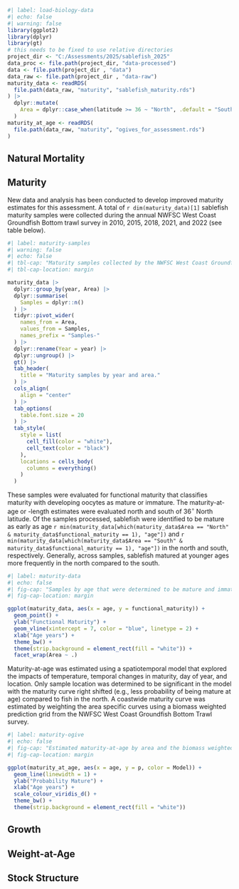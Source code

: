 ```r
#| label: load-biology-data
#| echo: false
#| warning: false
library(ggplot2)
library(dplyr)
library(gt)
# this needs to be fixed to use relative directories
project_dir <- "C:/Assessments/2025/sablefish_2025"
data_proc <- file.path(project_dir, "data-processed")
data <- file.path(project_dir , "data")
data_raw <- file.path(project_dir , "data-raw")
maturity_data <- readRDS(
  file.path(data_raw, "maturity", "sablefish_maturity.rds")
) |>
  dplyr::mutate(
    Area = dplyr::case_when(latitude >= 36 ~ "North", .default = "South")
  )
maturity_at_age <- readRDS(
  file.path(data_raw, "maturity", "ogives_for_assessment.rds")
)
```

## Natural Mortality

## Maturity

New data and analysis has been conducted to develop improved maturity estimates for this assessment. A total of `r dim(maturity_data)[1]` sablefish maturity samples were collected during the annual NWFSC West Coast Groundfish Bottom trawl survey in 2010, 2015, 2018, 2021, and 2022 (see table below). 

```r
#| label: maturity-samples
#| warning: false
#| echo: false
#| tbl-cap: "Maturity samples collected by the NWFSC West Coast Groundfish Bottom Trawl survey by year and area where north and south of 36 degress north latitude."
#| tbl-cap-location: margin

maturity_data |>
  dplyr::group_by(year, Area) |>
  dplyr::summarise(
    Samples = dplyr::n()
  ) |>
  tidyr::pivot_wider(
    names_from = Area,
    values_from = Samples,
    names_prefix = "Samples-"
  ) |>
  dplyr::rename(Year = year) |>
  dplyr::ungroup() |>
  gt() |>
  tab_header(
    title = "Maturity samples by year and area."
  ) |>
  cols_align(
    align = "center"
  ) |>
  tab_options(
    table.font.size = 20
  ) |>
  tab_style(
    style = list(
      cell_fill(color = "white"),
      cell_text(color = "black")
    ),
    locations = cells_body(
      columns = everything()
    )
  ) 

```

These samples were evaluated for functional maturity that classifies maturity with developing oocytes as mature or immature. The maturity-at-age or -length estimates were evaluated north and south of 36$^\circ$ North latitude. Of the samples processed, sablefish were identified to be mature as early as age `r min(maturity_data[which(maturity_data$Area == "North" & maturity_data$functional_maturity == 1), "age"])` and `r min(maturity_data[which(maturity_data$Area == "South" & maturity_data$functional_maturity == 1), "age"])` in the north and south, respectively.  Generally, across samples, sablefish matured at younger ages more frequently in the north compared to the south.   

```r
#| label: maturity-data
#| echo: false
#| fig-cap: "Samples by age that were determined to be mature and immature north and south of 36 degrees north latitude. Immature fish have a functional maturity of 0 and mature fish have a functional maturity of 1. Blue vertical dashed line at age 7."
#| fig-cap-location: margin

ggplot(maturity_data, aes(x = age, y = functional_maturity)) +
  geom_point() +
  ylab("Functional Maturity") +
  geom_vline(xintercept = 7, color = "blue", linetype = 2) + 
  xlab("Age years") +
  theme_bw() +
  theme(strip.background = element_rect(fill = "white")) +
  facet_wrap(Area ~ .)

```

Maturity-at-age was estimated using a spatiotemporal model that explored the impacts of temperature, temporal changes in maturity, day of year, and location. Only sample location was determined to be significant in the model with the maturity curve right shifted (e.g., less probability of being mature at age) compared to fish in the north. A coastwide maturity curve was estimated by weighting the area specific curves using a biomass weighted prediction grid from the NWFSC West Coast Groundfish Bottom Trawl survey. 

```r
#| label: maturity-ogive
#| echo: false
#| fig-cap: "Estimated maturity-at-age by area and the biomass weighted coastwide (Spatial) maturity curve."
#| fig-cap-location: margin

ggplot(maturity_at_age, aes(x = age, y = p, color = Model)) +
  geom_line(linewidth = 1) +
  ylab("Probability Mature") +
  xlab("Age years") +
  scale_colour_viridis_d() + 
  theme_bw() +
  theme(strip.background = element_rect(fill = "white"))

```



## Growth

## Weight-at-Age

## Stock Structure


